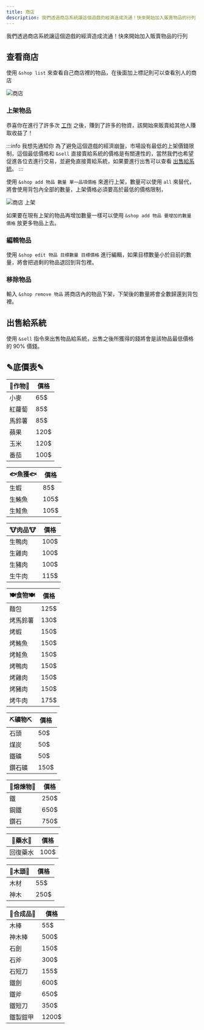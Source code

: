 ```yaml
---
title: 商店
description: 我們透過商店系統讓這個遊戲的經濟造成流通！快來開始加入販賣物品的行列
---
```



我們透過商店系統讓這個遊戲的經濟造成流通！快來開始加入販賣物品的行列

## 查看商店

使用 `&shop list` 來查看自己商店裡的物品，在後面加上標記則可以查看別人的商店

![商店](/img/docs/rpg/shop/shop.png)

### 上架物品

<Adsense/>

恭喜你在進行了許多次 [工作](/docs/rpg/jobs/) 之後，賺到了許多的物資，該開始來販賣給其他人賺取收益了！

:::info 我想先通知你
為了避免這個遊戲的經濟崩盤，市場設有最低的上架價錢限制，這個最低價格和 `&sell` 直接賣給系統的價格是有關連性的，當然我們也希望促進各位去進行交易，並避免直接賣給系統，如果要進行出售可以查看 [出售給系統](#出售給系統)。
:::

使用 `&shop add 物品 數量 單一品項價格` 來進行上架，數量可以使用 `all` 來替代，將會使用背包內全部的數量，上架價格必須要高於最低的價格限制，

![商店 上架](/img/docs/rpg/shop/shop-add.png)

如果要在現有上架的物品再增加數量一樣可以使用 `&shop add 物品 要增加的數量 價格` 放更多物品上去。

### 編輯物品

使用 `&shop edit 物品 目標數量 目標價格` 進行編輯，如果目標數量小於目前的數量，將會把過剩的物品退回到背包裡。

### 移除物品 

輸入 `&shop remove 物品` 將商店內的物品下架，下架後的數量將會全數歸還到背包裡。

## 出售給系統

使用 `&sell` 指令來出售物品給系統，出售之後所獲得的錢將會是該物品最低價格的 90% 價錢。

## ✎底價表✎

| 🌾作物🌾 | 價格 |
|---------------------|------------------------|
| 小麥 | 65$ |
| 紅蘿蔔 | 85$ |
| 馬鈴薯 | 85$ |
| 蘋果 | 120$ |
| 玉米 | 120$ |
| 番茄 | 100$ |

| 🐟魚獲🐟 | 價格 |
|---------------------|------------------------|
| 生蝦 | 85$ |
| 生鮪魚 | 105$ |
| 生鮭魚 | 105$ |

| 🐮肉品🐮 | 價格 |
|---------------------|------------------------|
| 生鴨肉 | 100$ |
| 生雞肉 | 100$ |
| 生豬肉 | 100$ |
| 生牛肉 | 115$ |

| 🍽️食物🍽️ | 價格 |
|---------------------|------------------------|
| 麵包 | 125$ |
| 烤馬鈴薯 | 130$ |
| 烤蝦 | 150$ |
| 烤鮪魚 | 150$ |
| 烤鮭魚 | 150$ |
| 烤鴨肉 | 150$ |
| 烤雞肉 | 150$ |
| 烤豬肉 | 150$ |
| 烤牛肉 | 175$ |

| ⛏️礦物⛏️ | 價格 |
|---------------------|------------------------|
| 石頭 | 50$ |
| 煤炭 | 50$ |
| 鐵礦 | 50$ |
| 鑽石礦 | 150$ |

| 💎熔煉物💎 | 價格 |
|---------------------|------------------------|
| 鐵 | 250$ |
| 鋼鐵 | 650$ |
| 鑽石 | 750$ |

| 🧪藥水🧪 | 價格 |
|---------------------|------------------------|
| 回復藥水 | 100$ |

| 🌲木頭🌲 | 價格 |
|---------------------|------------------------|
| 木材 | 55$ |
| 神木 | 250$ |

| 🧰合成品🧰 | 價格 |
|---------------------|------------------------|
| 木棒 | 55$ |
| 神木棒 | 500$ |
| 石劍 | 150$ |
| 石斧 | 300$ |
| 石短刀 | 155$ |
| 鐵劍 | 600$ |
| 鐵斧 | 650$ |
| 鐵短刀 | 350$ |
| 鐵製鎧甲 | 1200$ |
<Adsense/>
